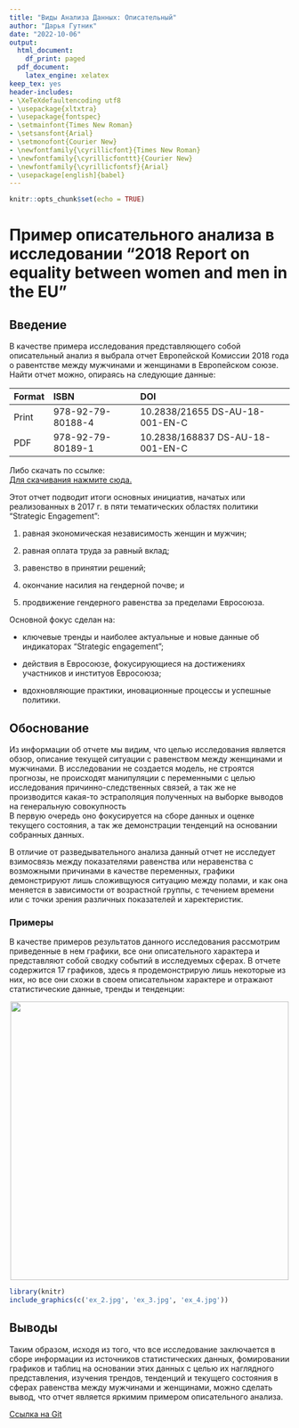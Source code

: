 ```yaml
---
title: "Виды Анализа Данных: Описательный"
author: "Дарья Гутник"
date: "2022-10-06"
output:
  html_document:
    df_print: paged
  pdf_document:
    latex_engine: xelatex
keep_tex: yes
header-includes:
- \XeTeXdefaultencoding utf8
- \usepackage{xltxtra}
- \usepackage{fontspec}
- \setmainfont{Times New Roman}
- \setsansfont{Arial}
- \setmonofont{Courier New}
- \newfontfamily{\cyrillicfont}{Times New Roman}
- \newfontfamily{\cyrillicfonttt}{Courier New}
- \newfontfamily{\cyrillicfontsf}{Arial}
- \usepackage[english]{babel}
---
```


```r
knitr::opts_chunk$set(echo = TRUE)
```

# Пример описательного анализа в исследовании "2018 Report on equality between women and men in the EU"
## Введение

В качестве примера исследования представляющего собой описательный анализ я выбрала отчет Европейской Комиссии 2018 года о равентстве между мужчинами и женщинами в Европейском союзе.
Найти отчет можно, опираясь на следующие данные:

| Format   | ISBN              | DOI                             |
| :--------|:------------------|:--------------------------------|
| Print    | 978-92-79-80188-4 |10.2838/21655 DS-AU-18-001-EN-C  |
| PDF      | 978-92-79-80189-1 |10.2838/168837 DS-AU-18-001-EN-C |


Либо скачать по ссылке:\
[Для скачивания нажмите сюда.](https://op.europa.eu/en/publication-detail/-/publication/950dce57-6222-11e8-ab9c-01aa75ed71a1/language-en)

Этот отчет подводит итоги основных инициатив, начатых или реализованных в 2017 г. в пяти тематических областях политики "Strategic Engagement": 

1. равная экономическая независимость женщин и мужчин;

2. равная оплата труда за равный вклад;

3. равенство в принятии решений;

4. окончание насилия на гендерной почве; и

5. продвижение гендерного равенства за пределами Евросоюза.

Основной фокус сделан на:

+ ключевые тренды и наиболее актуальные и новые данные об индикаторах "Strategic engagement";

+ действия в Евросоюзе, фокусирующиеся на достижениях участников и институов Евросоюза;

+ вдохновляющие практики, иновационные процессы и успешные политики.

## Обоснование

Из информации об отчете мы видим, что целью исследования является обзор, описание текущей ситуации с равенством между женщинами и мужчинами.
В исследовании не создается модель, не строятся прогнозы, не происходят манипуляции с переменными с целью исследования причинно-следственных связей, а так же не производится какая-то эстраполяция полученных на выборке выводов на генеральную совокупность\
В первую очередь оно фокусируется на сборе данных и оценке текущего состояния, а так же демонстрации тенденций на основании собранных данных.

В отличие от разведывательного анализа данный отчет не исследует взимосвязь между показателями равенства или неравенства с возможными причинами в качестве переменных, графики демонстрируют лишь сложивщуюся ситуацию между полами, и как она меняется в зависимости от возрастной группы, с течением времени или с точки зрения различных показателей и харектеристик.


### Примеры

В качестве примеров результатов данного исследования рассмотрим приведенные в нем графики, все они описательного характера и представляют собой сводку событий в исследуемых сферах.
В отчете содержится 17 графиков, здесь я продемонстрирую лишь некоторые из них, но все они схожи в своем описательном характере и отражают статистические данные, тренды и тенденции:\

<center>
![](ex_1.jpg){width=500px}
</center>


```r
library(knitr)
include_graphics(c('ex_2.jpg', 'ex_3.jpg', 'ex_4.jpg'))

```


## Выводы

Таким образом, исходя из того, что все исследование заключается в сборе информации из источников статистических данных, фомировании графиков и таблиц на основании этих данных с целью их наглядного представления, изучения трендов, тенденций и текущего состояния в сферах равенства между мужчинами и женщинами, можно сделать вывод, что отчет является яркимим примером описательного анализа.

[Ссылка на Git](https://github.com/DariaGI/R_test)
